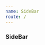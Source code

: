 ```yaml
---
name: SideBar
route: /
---
```


### SideBar


<Playground>
  <SideBar
    spaces={{
      "editable": true,
      "favorites": ["1", "21"],
      "loggedInUser": "1",
      "recent": ["3", "22","42"],
        "spaces": [
          {
            "id": "1",
            "name": "Documents",
            "description": "Documents Description description",
            "icon": "description",
            "members": {
              "owner": [
                "1"
              ],
              "admin": [
                "2",
                "7"
              ],
              "create": [
                "3",
                "4"
              ],
              "update": [
                "3",
                "4"
              ],
              "view": [
                "5",
                "6"
              ]
            }
          },
          {
            "id": "2",
            "name": "Events",
            "description": "Lorem ipsum dolor sit amet, consectetur adipiscing elit. Pellentesque quis vestibulum augue, ut ullamcorper velit. Etiam sodales odio ut luctus efficitur",
            "icon": "event",
            "members": {
              "owner": [
                "2"
              ],
              "admin": [
                "3"
              ],
              "update": [
                "4"
              ],
              "view": [
                "5",
                "6"
              ]
            },
            "spaces": [
              {
                "id": "21",
                "name": "space-21",
                "description": "space 21Lorem ipsum dolor sit amet, consectetur adipiscing elit.",
                "members": {
                  "admin": [
                  "3"]
                }
              },
              {
                "id": "22",
                "name": "space-22",
                "description": "space 22Lorem ipsum dolor sit amet, consectetur adipiscing elit.",
                "members": {
                  "admin": [
                  "3"]
                }
              }
            ]
          },
          {
            "id": "3",
            "name": "Test A",
            "description": "Lorem ipsum dolor sit amet, consectetur adipiscing elit. Pellentesque quis vestibulum augue, ut ullamcorper velit. Etiam sodales odio ut luctus efficitur",
            "members": {
              "owner": [
                "1"
              ],
              "admin": [
                "2"
              ],
              "create": [
                "4"
              ],
              "update": [
                "5"
              ]
            }
          },
          {
            "id": "4",
            "name": "Test B",
            "description": "Lorem ipsum dolor sit amet, consectetur adipiscing elit. Pellentesque quis vestibulum augue, ut ullamcorper velit. Etiam sodales odio ut luctus efficitur",
            "members": {
              "owner": [
                "2"
              ],
              "admin": [
                "3"
              ],
              "create": [
                "4"
              ],
              "update": [
                "5",
                "6",
                "1"
              ]
            },
            "spaces": [
              {
                "id": "41",
                "name": "space-41",
                "description": "space 21Lorem ipsum dolor sit amet, consectetur adipiscing elit.",
                "members": {
                  "owner": [
                    "2"
                  ],
                  "admin": [
                    "3"
                  ],
                  "create": [
                    "4",
                    "7"
                  ],
                  "update": [
                    "6",
                    "1"
                  ]
                }
              },
              {
                "id": "42",
                "name": "space-42",
                "description": "space 22Lorem ipsum dolor sit amet, consectetur adipiscing elit.",
                "members": {
                  "owner": [
                    "2"
                  ],
                  "admin": [
                    "3"
                  ],
                  "create": [
                    "4",
                    "7"
                  ],
                  "update": [
                    "6",
                    "1"
                  ]
                }
              },
              {
                "id": "10",
                "name": "space-43",
                "description": "space 22Lorem ipsum dolor sit amet, consectetur adipiscing elit."
              }
            ]
          },
          {
            "id": "5",
            "name": "Web site space",
            "description": "Lorem ipsum dolor sit amet, consectetur adipiscing elit. Pellentesque quis vestibulum augue, ut ullamcorper velit. Etiam sodales odio ut luctus efficitur",
            "members": {
              "owner": [
                "1"
              ],
              "admin": [
                "7"
              ],
              "create": [
                "3",
                "2",
                "4"
              ],
              "update": [
                "5"
              ]
            },
            "spaces": [
              {
                "id": "51",
                "name": "Site",
                "description": "space 22Lorem ipsum dolor sit amet, consectetur adipiscing elit."
              },
              {
                "id": "52",
                "name": "Ecommerce",
                "description": "space 22Lorem ipsum dolor sit amet, consectetur adipiscing elit."
              },
              {
                "id": "53",
                "name": "Contacts form",
                "description": "space 22Lorem ipsum dolor sit amet, consectetur adipiscing elit."
              }
            ]
          }
        ]
    }}
    mini={false}
  />
</Playground>